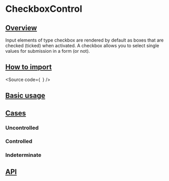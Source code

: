 

<Meta of={Stories} />

# CheckboxControl

## [Overview](#overview)

Input elements of type checkbox are rendered by default as boxes that are
checked (ticked) when activated. A checkbox allows you to select single
values for submission in a form (or not).

## [How to import](#how-to-import)

<Source
  code={`
`}
/>

## [Basic usage](#basic-usage)

<Canvas of={Stories.Base} />

## [Cases](#cases)

### Uncontrolled

<Canvas of={CaseStories.Uncontrolled} />

### Controlled

<Canvas of={CaseStories.Controlled} />

### Indeterminate

<Canvas of={CaseStories.Indeterminate} />

## [API](#api)

<ArgTypes of={Stories} />
